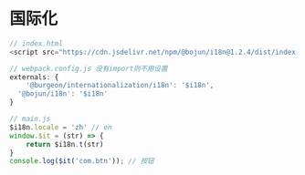 
<Meta title="Introduction/I18n" />

<style>{`
	.subheading {
		font-weight: 900;
		font-size: 14px;
		line-height: 24px;
		margin: 40px 0 12px 0;
	}
`}</style>

# 国际化

```js
// index.html
<script src="https://cdn.jsdelivr.net/npm/@bojun/i18n@1.2.4/dist/index.min.js"></script>
```

```js
// webpack.config.js 没有import则不用设置
externals: {
	'@burgeon/internationalization/i18n': '$i18n',
  '@bojun/i18n': '$i18n'
}
```

```js
// main.js
$i18n.locale = 'zh' // en
window.$it = (str) => {
	return $i18n.t(str)
}
console.log($it('com.btn')); // 按钮
```
